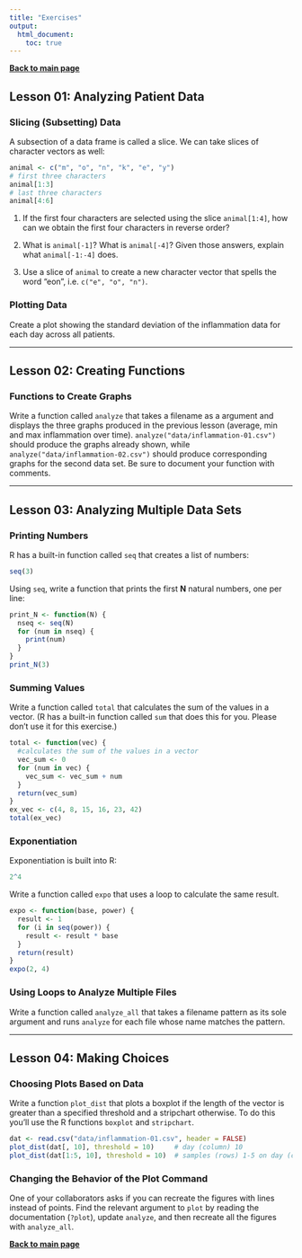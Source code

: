 ```yaml
---
title: "Exercises"
output:
  html_document:
    toc: true
---
```


**[Back to main page](index.html)**

## Lesson 01: Analyzing Patient Data

### Slicing (Subsetting) Data

A subsection of a data frame is called a slice.
We can take slices of character vectors as well:

```r
animal <- c("m", "o", "n", "k", "e", "y")
# first three characters
animal[1:3]
# last three characters
animal[4:6]
```

1.  If the first four characters are selected using the slice `animal[1:4]`, how can we obtain the first four characters in reverse order?

2.  What is `animal[-1]`?
    What is `animal[-4]`?
    Given those answers,
    explain what `animal[-1:-4]` does.

3.  Use a slice of `animal` to create a new character vector that spells the word "eon", i.e. `c("e", "o", "n")`.

### Plotting Data

Create a plot showing the standard deviation of the inflammation data for each day across all patients.

---

## Lesson 02: Creating Functions

### Functions to Create Graphs

Write a function called `analyze` that takes a filename as a argument
and displays the three graphs produced in the previous lesson (average, min and max inflammation over time).
`analyze("data/inflammation-01.csv")` should produce the graphs already shown,
while `analyze("data/inflammation-02.csv")` should produce corresponding graphs for the second data set.
Be sure to document your function with comments.

---

## Lesson 03: Analyzing Multiple Data Sets

### Printing Numbers

R has a built-in function called `seq` that creates a list of numbers:

```r
seq(3)
```

Using `seq`, write a function that prints the first **N** natural numbers, one per line:

```r
print_N <- function(N) {
  nseq <- seq(N)
  for (num in nseq) {
    print(num)
  }
}
print_N(3)
```

### Summing Values

Write a function called `total` that calculates the sum of the values in a vector.
(R has a built-in function called `sum` that does this for you.
Please don't use it for this exercise.)

```r
total <- function(vec) {
  #calculates the sum of the values in a vector
  vec_sum <- 0
  for (num in vec) {
    vec_sum <- vec_sum + num
  }
  return(vec_sum)
}
ex_vec <- c(4, 8, 15, 16, 23, 42)
total(ex_vec)
```

### Exponentiation

Exponentiation is built into R:

```r
2^4
```

Write a function called `expo` that uses a loop to calculate the same result.

```r
expo <- function(base, power) {
  result <- 1
  for (i in seq(power)) {
    result <- result * base
  }
  return(result)
}
expo(2, 4)
```

### Using Loops to Analyze Multiple Files

Write a function called `analyze_all` that takes a filename pattern as its sole argument and runs `analyze` for each file whose name matches the pattern.

---

## Lesson 04: Making Choices

### Choosing Plots Based on Data

Write a function `plot_dist` that plots
a boxplot if the length of the vector is greater than a specified threshold
and a stripchart otherwise.
To do this you'll use the R functions `boxplot` and `stripchart`.

```r
dat <- read.csv("data/inflammation-01.csv", header = FALSE)
plot_dist(dat[, 10], threshold = 10)     # day (column) 10
plot_dist(dat[1:5, 10], threshold = 10)  # samples (rows) 1-5 on day (column) 10
```

### Changing the Behavior of the Plot Command

One of your collaborators asks if you can recreate the figures with lines instead of points.
Find the relevant argument to `plot` by reading the documentation (`?plot`),
update `analyze`, and then recreate all the figures with `analyze_all`.

**[Back to main page](index.html)**
